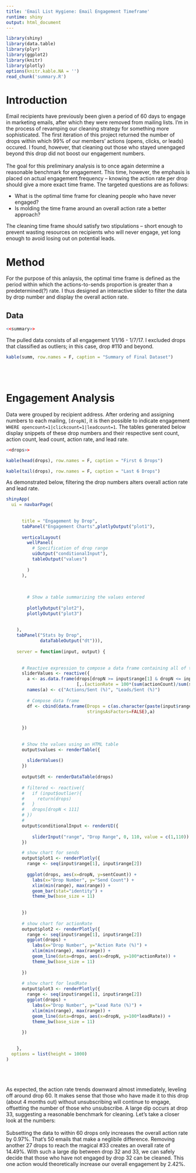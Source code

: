 ---
title: 'Email List Hygiene: Email Engagement Timeframe'
runtime: shiny
output: html_document
---

```{r setup, include=FALSE}
library(shiny)
library(data.table)
library(plyr)
library(ggplot2)
library(knitr)
library(plotly)
options(knitr.kable.NA = '')
read_chunk('summary.R')
```


# Introduction

Email recipients have previously been given a period of 60 days to engage in marketing emails, after which they were removed from mailing lists. I'm in the process of revamping our cleaning strategy for something more sophisticated. The first iteration of this project returned the number of drops within which 99% of our members' actions (opens, clicks, or leads) occured. I found, however, that cleaning out those who stayed unengaged beyond this drop did not boost our engagement numbers. 
<br>
<br>
The goal for this preliminary analysis is to once again determine a reasonable benchmark for engagement. This time, however, the emphasis is placed on actual engagement frequency -- knowing the action rate per drop should give a more exact time frame. The targeted questions are as follows:

* What is the optimal time frame for cleaning people who have never engaged?
* Is molding the time frame around an overall action rate a better approach? 

The cleaning time frame should satisfy two stipulations -- short enough to prevent wasting resources on recipients who will never engage, yet long enough to avoid losing out on potential leads. 
<br>

# Method

For the purpose of this anlaysis, the optimal time frame is defined as the period within which the actions-to-sends proportion is greater than a predetermined(?) rate. I thus designed an interactive slider to filter the data by drop number and display the overall action rate.
<br>

## Data

```{r include=FALSE}
<<summary>>
```
The pulled data consists of all engagement 1/1/16 - 1/7/17. I excluded drops that classified as outliers; in this case, drop #110 and beyond.  

```{r message=FALSE, echo=F}
kable(summ, row.names = F, caption = "Summary of Final Dataset")
```
<br>
<br>

# Engagement Analysis

Data were grouped by recipient address. After ordering and assigning numbers to each mailing, `[dropN]`, it is then possible to indicate engagement `WHERE opencount=1|clickcount=1|leadcount=1`. The tables generated below display snippets of these drop numbers and their respective sent count, action count, lead count, action rate, and lead rate.


```{r include=FALSE}
<<drops>>
```

```{r message=FALSE, echo=F}

kable(head(drops), row.names = F, caption = "First 6 Drops")
```
```{r message=FALSE, echo=F}

kable(tail(drops), row.names = F, caption = "Last 6 Drops")
```


As demonstrated below, filtering the drop numbers alters overall action rate and lead rate. 


```{r, echo=FALSE}
shinyApp(
  ui = navbarPage(
    
      
      title = "Engagement by Drop",
      tabPanel("Engagement Charts",plotlyOutput("plot1"),
               
      verticalLayout(
        wellPanel(
          # Specification of drop range 
          uiOutput("conditionalInput"),
          tableOutput("values")
          
        )
      ),
      
      
        
        # Show a table summarizing the values entered
        
        plotlyOutput("plot2"),
        plotlyOutput("plot3")
        
      
    ),
    tabPanel("Stats by Drop",
             dataTableOutput("dt"))),
    
    server = function(input, output) {
      
      
      # Reactive expression to compose a data frame containing all of the values
      sliderValues <- reactive({
        a <- as.data.frame(drops[dropN >= input$range[1] & dropN <= input$range[2]]
                           [,.(actionRate = 100*(sum(actionCount)/sum(sentCount)), leadRate = 100*(sum(leadCount)/sum(sentCount)))][1,])
        names(a) <- c("Actions/Sent (%)", "Leads/Sent (%)")
        
        # Compose data frame
        df <- cbind(data.frame(Drops = c(as.character(paste(input$range, collapse=' - '))), 
                               stringsAsFactors=FALSE),a)
        
        
      }) 
      
      
      # Show the values using an HTML table
      output$values <- renderTable({
        
        sliderValues()
      })
      
      output$dt <- renderDataTable(drops)
      
      # filtered <- reactive({
      #   if (input$outlier){
      #     return(drops)
      #   }
      #   drops[dropN < 111]
      # })
      # 
      output$conditionalInput <- renderUI({
        
          sliderInput("range", "Drop Range", 0, 110, value = c(1,110))
      })

      # show chart for sends
      output$plot1 <- renderPlotly({
        range <- seq(input$range[1], input$range[2])
        
        ggplot(drops, aes(x=dropN, y=sentCount)) +
          labs(x="Drop Number", y="Send Count") +
          xlim(min(range), max(range)) +
          geom_bar(stat="identity") +
          theme_bw(base_size = 11)
        
        
      })
      
      # show chart for actionRate
      output$plot2 <- renderPlotly({
        range <- seq(input$range[1], input$range[2])
        ggplot(drops) +
          labs(x="Drop Number", y="Action Rate (%)") +
          xlim(min(range), max(range)) +
          geom_line(data=drops, aes(x=dropN, y=100*actionRate)) +
          theme_bw(base_size = 11)
        
      }) 
      
      # show chart for leadRate
      output$plot3 <- renderPlotly({
        range <- seq(input$range[1], input$range[2])
        ggplot(drops) +
          labs(x="Drop Number", y="Lead Rate (%)") +
          xlim(min(range), max(range)) +
          geom_line(data=drops, aes(x=dropN, y=100*leadRate)) +
          theme_bw(base_size = 11)
        
      })  

      
    },
  options = list(height = 1000)
)
```

\
<br>
<br>
As expected, the action rate trends downward almost immediately, leveling off around drop 60. It makes sense that those who have made it to this drop (about 4 months out) without unsubscribing will continue to engage, offsetting the number of those who unsubscribe. A large dip occurs at drop 33, suggesting a reasonable benchmark for cleaning. Let's take a closer look at the numbers:
<br>
<br>
Subsetting the data to within 60 drops only increases the overall action rate by 0.97%. That's 50 emails that make a neglibile difference. Removing another 27 drops to reach the magical #33 creates an overall rate of 14.49%. With such a large dip between drop 32 and 33, we can safely decide that those who have not engaged by drop 32 can be cleaned. This one action would theoretically increase our overall engagement by 2.42%.
<br>
<br>




